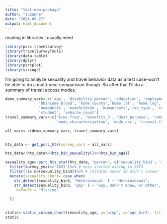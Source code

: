 ```yaml
---
title: "test-new-package"
author: "suzanne"
date: "2024-09-27"
output: html_document
---
```

reading in libraries I usually need
```r
library(psrc.travelsurvey)
library(travelSurveyTools)
library(data.table)
library(dplyr)
library(psrcplot)
library(stringr)
```


I'm going to analyze sexuality and travel behavior data as a test case-won't be able to do a multi-year comparision though. So after that I'll do a summary of transit access modes.

```r
demo_summary_vars<-c('age', 'disability_person', 'education', 'employment','gender', 'industry',
               'hhincome_broad', 'home_county','home_lat', 'home_lng','hh_race_category','home_rgcname',
               'numadults', 'numchildren', 'numworkers','res_type', 'rent_own','sexuality',
               'student', 'vehicle_count')
travel_summary_vars<-c('bike_freq', 'benefits_3', 'dest_purpose', 'commute_freq', 'commute_mode',
                       'mode_characterization', 'mode_acc', 'transit_freq', 'tnc_freq','telecommute_freq','walk_freq','workplace')

all_vars<-c(demo_summary_vars, travel_summary_vars)
               

```

```r
hts_data <- get_psrc_hts(survey_vars = all_vars)

```

```r
hts_data<-hts_data%>%hts_bin_sexuality()%>%hts_bin_age()
```

```r
sexuality_age<-psrc_hts_stat(hts_data, "person", c('sexuality_bin3', 'age_bin5'))%>%
  filter(survey_year=='2023')%>% # only started asking in 2023
  filter(!is.na(sexuality_bin3))%>% # children under 18 didn't answer
  mutate(sexuality_short= case_when(
    str_detect(sexuality_bin3, 'Heterosexual' ) ~ 'Heterosexual',
    str_detect(sexuality_bin3, 'gay' ) ~ 'Gay, Don\'t Know, or Other',
    .default = 'Missing'
    
  ))
         
```

```r
static<-static_column_chart(sexuality_age, y='prop', x='age_bin5', fill='sexuality_short')
static
```


